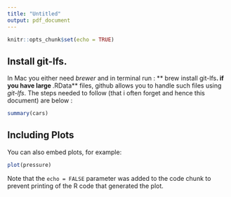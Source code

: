 ```yaml
---
title: "Untitled"
output: pdf_document
---
```


```r
knitr::opts_chunk$set(echo = TRUE)
```

## Install git-lfs. 

In Mac you either need *brewer* and  in terminal run : ** brew install git-lfs**.
if you have large **.RData** files, github allows you to handle such files using *git-lfs*. The steps needed to follow (that i often forget and hence this document) are below :





```r
summary(cars)
```

## Including Plots

You can also embed plots, for example:

```r
plot(pressure)
```

Note that the `echo = FALSE` parameter was added to the code chunk to prevent printing of the R code that generated the plot.
